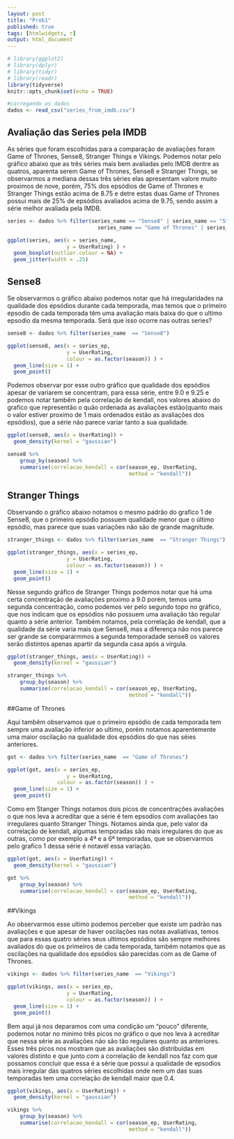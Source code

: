 ```yaml
---
layout: post
title: "Prob1"
published: true
tags: [htmlwidgets, r]
output: html_document
---
```


```r
# library(ggplot2)
# library(dplyr)
# library(tidyr)
# library(readr)
library(tidyverse)
knitr::opts_chunk$set(echo = TRUE)
```

```r

#carregando os dados
dados <- read_csv("series_from_imdb.csv")
```


## Avaliação das Series pela IMDB

  As séries que foram escolhidas para a comparação de avaliações foram Game of Thrones, Sense8, Stranger Things e Vikings. Podemos notar pelo gráfico abaixo que as três séries mais bem avaliadas pelo IMDB dentre as quatros, aparenta serem Game of Thrones, Sense8 e Stranger Things, se observarmos a mediana dessas três séries elas apresentam valore muito proximos de nove, porém, 75% dos epsódios de Game of Thrones e Stranger Things estão acima de 8.75 e detre estas duas Game of Thrones  possui mais de 25% de epsódios avaliados acima de 9.75, sendo assim a série melhor avaliada pela IMDB.

```r

series <- dados %>% filter(series_name == "Sense8" | series_name == "Stranger Things" |
                             series_name == "Game of Thrones" | series_name  == "Vikings" )

ggplot(series, aes(x = series_name,
                   y = UserRating) ) +
  geom_boxplot(outlier.colour = NA) +
  geom_jitter(width = .25)

```


## Sense8

Se observarmos o gráfico abaixo podemos notar que há irregularidades na qualidade dos epsódios durante cada temporada, mas temos que o primeiro epsodio de cada temporada têm uma avaliação mais baixa do que o ultimo epsodio da mesma temporada. Será que isso ocorre nas outras series?


```r

sense8 <- dados %>% filter(series_name  == "Sense8")

ggplot(sense8, aes(x = series_ep,
                   y = UserRating,
                   colour = as.factor(season)) ) +
  geom_line(size = 1) +
  geom_point()

```

  Podemos observar por esse outro gráfico que qualidade dos epsódios apesar de variarem se concentram, para essa série, entre 9.0 e 9.25 e podemos notar tambêm pela correlação de kendall, nos valores abaixo do grafico que representão o quão ordenada as avaliações estão(quanto mais o valor estiver proximo de  1 mais ordenados estão as avaliações dos epsódios), que a série não parece variar tanto a sua qualidade. 

```r
ggplot(sense8, aes(x = UserRating)) +
  geom_density(kernel = "gaussian")
```

```r
sense8 %>% 
    group_by(season) %>% 
    summarise(correlacao_kendall = cor(season_ep, UserRating, 
                                       method = "kendall"))
```


## Stranger Things

  Observando o gráfico abaixo notamos o mesmo padrão do grafico 1 de Sense8, que o primeiro epsódio possuem qualidade menor que o último epsódio, mas parece que suas variações não são de grande magnitude.

```r
stranger_things <- dados %>% filter(series_name  == "Stranger Things")

ggplot(stranger_things, aes(x = series_ep,
                   y = UserRating,
                   colour = as.factor(season)) ) +
  geom_line(size = 1) +
  geom_point()

```


  Nesse segundo gráfico de Stranger Things podemos notar que há uma certa concentração de avaliações proximo a 9.0 porém, temos uma segunda concentração, como podemos ver pelo segundo topo no gráfico, que nos indicam que os epsódios não possuem uma avaliação tão regular quanto a série anterior. Também notamos, pela correlação de kendall, que a qualidade da série varia mais que Sense8, mas a diferença não nos parece ser grande se compararmmos a segunda temporadade sense8 os valores serão distintos apenas apartir da segunda casa após a virgula.
  
```r
ggplot(stranger_things, aes(x = UserRating)) +
  geom_density(kernel = "gaussian")
```

```r
stranger_things %>% 
    group_by(season) %>% 
    summarise(correlacao_kendall = cor(season_ep, UserRating, 
                                       method = "kendall"))
```



##Game of Thrones

  Aqui tambêm observamos que o primeiro epsódio de cada temporada tem sempre uma avaliação inferior ao ultimo, porém notamos aparentemente uma maior oscilação na qualidade dos epsódios do que nas séies anteriores.

```r
got <- dados %>% filter(series_name  == "Game of Thrones")

ggplot(got, aes(x = series_ep,
                   y = UserRating,
                colour = as.factor(season)) ) +
  geom_line(size = 1) +
  geom_point()
```

  Como em Stanger Things notamos dois picos de concentrações avaliações o que nos leva a acreditar que a série é tem epsodios com avaliações tao irregulares quanto Stranger Things. Notamos ainda que, pelo valor da correlação de kendall, algumas temporadas são mais irregulares do que as outras, como por exemplo a 4ª e a 6ª temporadas, que se observarmos pelo grafico 1 dessa série é notavél essa variação.

```r
ggplot(got, aes(x = UserRating)) +
  geom_density(kernel = "gaussian")
```

```r
got %>% 
    group_by(season) %>% 
    summarise(correlacao_kendall = cor(season_ep, UserRating, 
                                       method = "kendall"))
```

##Vikings

  Ao observarmos esse ultimo podemos perceber que existe um padrão nas avaliações e que apesar de haver oscilações nas notas avaliativas, temos que para essas quatro séries seus ultimos epsódios são sempre melhores avaliados do que os primeiros de cada temporada, também notamos que as oscilações na qualidade dos epsódios são parecidas com as de Game of Thrones.

```r
vikings <- dados %>% filter(series_name  == "Vikings")

ggplot(vikings, aes(x = series_ep,
                   y = UserRating,
                   colour = as.factor(season)) ) +
  geom_line(size = 1) + 
  geom_point()
```

  Bem aqui já nos deparamos com uma condição um "pouco" diferente, podemos notar no minimo três picos no gráfico o que nos leva à acreditar que nessa série as avaliações não são tão regulares quanto as anteriores. Esses três picos nos mostram que as avaliações são distribuidas em valores distinto e que junto com a correlação de kendall nos faz com que possamos concluir que essa é a série que possui a qualidade de epsodios mais irregular das quatros séries escolhidas onde nem um das suas temporadas tem uma correlação de kendall maior que 0.4.
  
```r
ggplot(vikings, aes(x = UserRating)) +
  geom_density(kernel = "gaussian")
```

```r
vikings %>% 
    group_by(season) %>% 
    summarise(correlacao_kendall = cor(season_ep, UserRating, 
                                       method = "kendall"))
```


